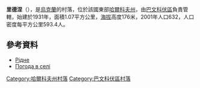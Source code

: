 {{coord|48|59|4|N|37|4|2|E|scale:100000_region:UA|display=title}}

'''里德涅'''（{{lang-uk|Рідне}}），是[[烏克蘭|烏克蘭]]的村落，位於該國東部[[哈爾科夫州|哈爾科夫州]]，由[[巴文科伏區|巴文科伏區]]負責管轄，始建於1931年，面積1.07平方公里，[[海拔|海拔]]高度176米，2001年人口632，人口密度每平方公里593.4人。

==參考資料==
* [http://gska2.rada.gov.ua/pls/z7502/A005?rdat1=09.01.2009&rf7571=32213 Рідне]{{dead link|date=2018年4月 |bot=InternetArchiveBot |fix-attempted=yes }}
* [http://weather.in.ua/ua/har'kovskaja/9560 Погода в селі] {{Wayback|url=http://weather.in.ua/ua/har%27kovskaja/9560 |date=20201126094037 }}

{{DEFAULTSORT:Іллічівка}}
[[Category:哈爾科夫州村落|Category:哈爾科夫州村落]]
[[Category:巴文科伏區村落|Category:巴文科伏區村落]]


{{Kharkiv-geo-stub}}